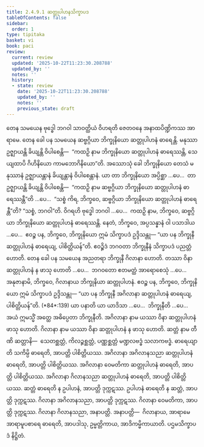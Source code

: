 ```yaml
---
title: 2.4.9.1 ဆတ္တုပါဟနသိက္ခာပဒ
tableOfContents: false
sidebar:
  order: 1
type: tipitaka
basket: vi
book: paci
review:
  current: review
  updated: '2025-10-22T11:23:30.208788'
  updated_by: ''
  notes: ''
  history:
  - state: review
    date: '2025-10-22T11:23:30.208788'
    updated_by: ''
    notes: ''
    previous_state: draft
---
```



<ReviewStatus review={frontmatter.review} showDetails={true} />

<HypothesisAnnotation frontmatter={frontmatter} />

<DynamicBreadcrumb />

<Division number="1178" book="paci" e="ch" v="2" p="450">

<Paragraph number="3425" book="paci">
တေန သမယေန ဗုဒ္ဓေါ ဘဂဝါ သာဝတ္ထိယံ ဝိဟရတိ ဇေတဝနေ အနာထပိဏ္ဍိကဿ အာရာမေ. တေန ခေါ ပန သမယေန ဆဗ္ဗဂ္ဂိယာ ဘိက္ခုနိယော ဆတ္တုပါဟနံ ဓာရေန္တိ. မနုဿာ ဥဇ္ဈာယန္တိ ခိယျန္တိ ဝိပါစေန္တိ—  “ကထဉှိ နာမ ဘိက္ခုနိယော ဆတ္တုပါဟနံ ဓာရေဿန္တိ, သေယျထာပိ ဂိဟိနိယော ကာမဘောဂိနိယော”တိ.
</Paragraph>

<Paragraph number="3426" book="paci">
အဿောသုံ ခေါ ဘိက္ခုနိယော တေသံ မနုဿာနံ ဥဇ္ဈာယန္တာနံ ခိယျန္တာနံ ဝိပါစေန္တာနံ. ယာ တာ ဘိက္ခုနိယော အပ္ပိစ္ဆာ …ပေ…  တာ ဥဇ္ဈာယန္တိ ခိယျန္တိ ဝိပါစေန္တိ—  “ကထဉှိ နာမ ဆဗ္ဗဂ္ဂိယာ ဘိက္ခုနိယော ဆတ္တုပါဟနံ ဓာရေဿန္တီ”တိ …ပေ…  “သစ္စံ ကိရ, ဘိက္ခဝေ, ဆဗ္ဗဂ္ဂိယာ ဘိက္ခုနိယော ဆတ္တုပါဟနံ ဓာရေန္တီ”တိ? “သစ္စံ, ဘဂဝါ”တိ. ဝိဂရဟိ ဗုဒ္ဓေါ ဘဂဝါ …ပေ…  ကထဉှိ နာမ, ဘိက္ခဝေ, ဆဗ္ဗဂ္ဂိယာ ဘိက္ခုနိယော ဆတ္တုပါဟနံ ဓာရေဿန္တိ. နေတံ, ဘိက္ခဝေ, အပ္ပသန္နာနံ ဝါ ပသာဒါယ …ပေ…  ဧဝဉ္စ ပန, ဘိက္ခဝေ, ဘိက္ခုနိယော ဣမံ သိက္ခာပဒံ ဥဒ္ဒိသန္တု—
</Paragraph>

<Paragraph number="3427" book="paci">
<Emphasis>“ယာ ပန ဘိက္ခုနီ ဆတ္တုပါဟနံ ဓာရေယျ, ပါစိတ္တိယန်”</Emphasis>တိ.
</Paragraph>

<Paragraph number="3428" book="paci">
ဧဝဉ္စိဒံ ဘဂဝတာ ဘိက္ခုနီနံ သိက္ခာပဒံ ပညတ္တံ ဟောတိ.
</Paragraph>

</Division>
<Division number="1179" book="paci" e="ch" v="2" p="451">

<Paragraph number="3429" book="paci">
တေန ခေါ ပန သမယေန အညတရာ ဘိက္ခုနီ ဂိလာနာ ဟောတိ. တဿာ ဝိနာ ဆတ္တုပါဟနံ န ဖာသု ဟောတိ …ပေ…  ဘဂဝတော ဧတမတ္ထံ အာရောစေသုံ …ပေ…  အနုဇာနာမိ, ဘိက္ခဝေ, ဂိလာနာယ ဘိက္ခုနိယာ ဆတ္တုပါဟနံ. ဧဝဉ္စ ပန, ဘိက္ခဝေ, ဘိက္ခုနိယော ဣမံ သိက္ခာပဒံ ဥဒ္ဒိသန္တု—
</Paragraph>

</Division>
<Division number="1180" book="paci" e="ch" v="2" p="451">

<Paragraph number="3430" book="paci">
<Emphasis>“ယာ ပန ဘိက္ခုနီ အဂိလာနာ ဆတ္တုပါဟနံ ဓာရေယျ, ပါစိတ္တိယန်”</Emphasis>တိ. (*84*:<Emphasis>139</Emphasis>)
</Paragraph>

</Division>
<Division number="1181" book="paci" e="ch" v="2" p="451">

<Paragraph number="3431" book="paci">
<Emphasis>ယာ ပနာ</Emphasis>တိ ယာ ယာဒိသာ …ပေ…  <Emphasis>ဘိက္ခုနီ</Emphasis>တိ …ပေ…  အယံ ဣမသ္မိံ အတ္ထေ အဓိပ္ပေတာ ဘိက္ခုနီတိ.
</Paragraph>

<Paragraph number="3432" book="paci">
<Emphasis>အဂိလာနာ</Emphasis> နာမ ယဿာ ဝိနာ ဆတ္တုပါဟနံ ဖာသု ဟောတိ.
</Paragraph>

<Paragraph number="3433" book="paci">
<Emphasis>ဂိလာနာ</Emphasis> နာမ ယဿာ ဝိနာ ဆတ္တုပါဟနံ န ဖာသု ဟောတိ.
</Paragraph>

<Paragraph number="3434" book="paci">
<Emphasis>ဆတ္တံ</Emphasis> နာမ တီဏိ ဆတ္တာနိ—  သေတစ္ဆတ္တံ, ကိလဉ္ဇစ္ဆတ္တံ, ပဏ္ဏစ္ဆတ္တံ မဏ္ဍလဗဒ္ဓံ သလာကဗဒ္ဓံ. <Emphasis>ဓာရေယျာ</Emphasis>တိ သကိမ္ပိ ဓာရေတိ, အာပတ္တိ ပါစိတ္တိယဿ.
</Paragraph>

</Division>
<Division number="1182" book="paci" e="ch" v="2" p="451">

<Paragraph number="3435" book="paci">
အဂိလာနာ အဂိလာနသညာ ဆတ္တုပါဟနံ ဓာရေတိ, အာပတ္တိ ပါစိတ္တိယဿ. အဂိလာနာ ဝေမတိကာ ဆတ္တုပါဟနံ ဓာရေတိ, အာပတ္တိ ပါစိတ္တိယဿ. အဂိလာနာ ဂိလာနသညာ ဆတ္တုပါဟနံ ဓာရေတိ, အာပတ္တိ ပါစိတ္တိယဿ.
</Paragraph>

<Paragraph number="3436" book="paci">
ဆတ္တံ ဓာရေတိ န ဥပါဟနံ, အာပတ္တိ ဒုက္ကဋဿ. ဥပါဟနံ ဓာရေတိ န ဆတ္တံ, အာပတ္တိ ဒုက္ကဋဿ. ဂိလာနာ အဂိလာနသညာ, အာပတ္တိ ဒုက္ကဋဿ. ဂိလာနာ ဝေမတိကာ, အာပတ္တိ ဒုက္ကဋဿ. ဂိလာနာ ဂိလာနသညာ, အနာပတ္တိ.
</Paragraph>

</Division>
<Division number="1183" book="paci" e="ch" v="2" p="452">

<Paragraph number="3437" book="paci">
အနာပတ္တိ—  ဂိလာနာယ, အာရာမေ အာရာမူပစာရေ ဓာရေတိ, အာပဒါသု, ဥမ္မတ္တိကာယ, အာဒိကမ္မိကာယာတိ.

</Paragraph>
</Division>

<Paragraph number="3438" type="center" book="paci">
ပဌမသိက္ခာပဒံ နိဋ္ဌိတံ.
</Paragraph>